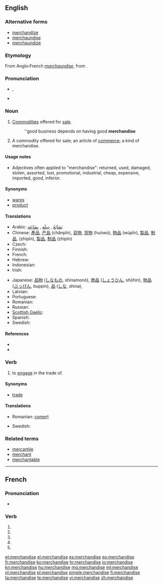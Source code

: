 {{also|merchandisé}}
==English==

===Alternative forms===
* [[merchandize]] {{qualifier|non‐standard}}
* [[merchaundise]] {{qualifier|obsolete}}
* [[merchaundize]] {{qualifier|obsolete}}

===Etymology===
From Anglo‐French ''[[marchaundise]]'', from {{term|marchaunt|sc=polytonic||{{l|en|merchant}}}}.

===Pronunciation===
* {{IPA|/ˈmɝʧənˌdaɪz/}}, {{SAMPA|/"m3`tS@n%daIz/}}
* {{audio|en-us-merchandise.ogg|Audio (US)}}

===Noun===
{{en-noun}}

# {{uncountable}} [[commodity|Commodities]] offered for [[sale]].
#: ''good business depends on having good '''merchandise'''
# {{countable}} A commodity offered for sale; an article of [[commerce]]; a kind of merchandise.

====Usage notes====
* Adjectives often applied to "merchandise": returned, used, damaged, stolen, assorted, lost, promotional, industrial, cheap, expensive, imported, good, inferior.

====Synonyms====
* [[wares]]
* [[product]]

====Translations====
{{trans-top|commodities offered for sale}}
* Arabic: [[بضائع|بَضَائِعُ]] {{IPAchar|(baɖáː’iʕu)}}, [[سلع|سِلَع]] {{IPAchar|(sílaʕ)}}, [[بضاعة|بِضَاعَة]] {{IPAchar|(biɖáːʕah)}}
* Chinese: [[產品]], [[产品]] (chǎnpǐn), [[貨物]], [[货物]] (huòwù), [[物品]] (wùpǐn), [[製品]], [[制品]], (zhìpǐn), [[製品]], [[制品]] (zhìpǐn)
* Czech: {{t-|cs|zboží|n}}
* Finnish: {{t+|fi|kauppatavara}}
* French: {{t+|fr|marchandise}}
* Hebrew: {{t|he|סחורה|f|sc=Hebr}}
* Indonesian: {{t|id|barang dagangan|xs=Indonesian}}
* Irish: {{t-|ga|earra|m|xs=Irish}}
{{trans-mid}}
* Japanese: [[品物]] ([[しなもの]], shinamonó), [[商品]] ([[しょうひん]], shōhin), [[物品]] ([[ぶっぴん]], buppin), [[品]] ([[しな]], shina), {{t|ja|商材|sc=Jpan}}
* Latvian: {{t|lv|prece|f}}
* Portuguese: {{t|pt|mercadoria|f}}
* Romanian: {{t-|ro|marfă|f}}
* Russian: {{t+|ru|товар|m|tr=továr}}
* [[Scottish Gaelic]]: {{t-|gd|bathar|m|xs=Scottish Gaelic}}
* Spanish: {{t+|es|mercancía|f}}
* Swedish: {{t|sv|handelsvaror}}
{{trans-bottom}}

====References====
* {{R:OED2}}
* {{R:Online Etymology Dictionary}}

===Verb===
{{en-verb|merchandis|ing}}

# to [[engage]] in the trade of.

====Synonyms====
* [[trade]]

====Translations====
{{trans-top|to engage in the trade of}}
* Romanian: [[comerț]] {{n}}
{{trans-mid}}
* Swedish: {{t+|sv|handla}}
{{trans-bottom}}

===Related terms===
* [[mercantile]]
* [[merchant]]
* [[merchantable]]

----

==French==

===Pronunciation===
* {{homophones|merchandisent|merchandises}}

===Verb===
{{fr-verb-form}}

# {{conjugation of|merchandiser||1|s|pres|ind|lang=fr}}
# {{conjugation of|merchandiser||3|s|pres|ind|lang=fr}}
# {{conjugation of|merchandiser||1|s|pres|sub|lang=fr}}
# {{conjugation of|merchandiser||1|s|pres|sub|lang=fr}}
# {{conjugation of|merchandiser||2|s|imp|lang=fr}}

[[et:merchandise]]
[[el:merchandise]]
[[es:merchandise]]
[[eo:merchandise]]
[[fr:merchandise]]
[[ko:merchandise]]
[[hr:merchandise]]
[[io:merchandise]]
[[kn:merchandise]]
[[hu:merchandise]]
[[mg:merchandise]]
[[ml:merchandise]]
[[nl:merchandise]]
[[pl:merchandise]]
[[simple:merchandise]]
[[fi:merchandise]]
[[ta:merchandise]]
[[te:merchandise]]
[[vi:merchandise]]
[[zh:merchandise]]